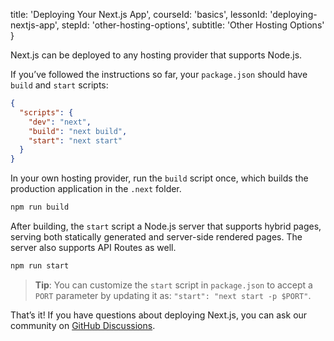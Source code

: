 
  title: 'Deploying Your Next.js App',
  courseId: 'basics',
  lessonId: 'deploying-nextjs-app',
  stepId: 'other-hosting-options',
  subtitle: 'Other Hosting Options'
}

Next.js can be deployed to any hosting provider that supports Node.js.

If you’ve followed the instructions so far, your `package.json` should have `build` and `start` scripts:

```json
{
  "scripts": {
    "dev": "next",
    "build": "next build",
    "start": "next start"
  }
}
```

In your own hosting provider, run the `build` script once, which builds the production application in the `.next` folder.

```bash
npm run build
```

After building, the `start` script a Node.js server that supports hybrid pages, serving both statically generated and server-side rendered pages. The server also supports API Routes as well.

```bash
npm run start
```

> **Tip**: You can customize the `start` script in `package.json` to accept a `PORT` parameter by updating it as: `"start": "next start -p $PORT"`.

That’s it! If you have questions about deploying Next.js, you can ask our community on [GitHub Discussions](https://github.com/zeit/next.js/discussions).

